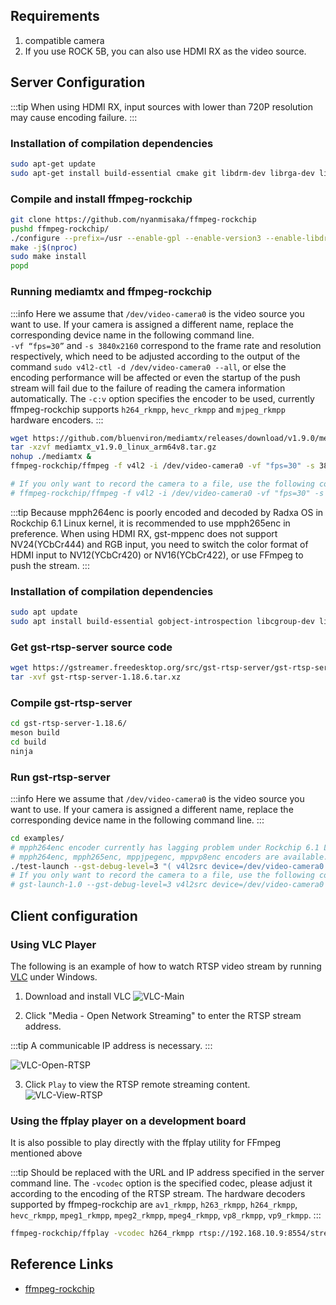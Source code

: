 ## Requirements

1. compatible camera
2. If you use ROCK 5B, you can also use HDMI RX as the video source.

## Server Configuration

<Tabs queryString="target">

<TabItem value="ffmpeg" label="Based on FFmpeg">

:::tip
When using HDMI RX, input sources with lower than 720P resolution may cause encoding failure.
:::

### Installation of compilation dependencies

```bash
sudo apt-get update
sudo apt-get install build-essential cmake git libdrm-dev librga-dev librockchip-mpp-dev libsdl2*-dev libx264-dev libx265-dev pkg-config
```

### Compile and install ffmpeg-rockchip

```bash
git clone https://github.com/nyanmisaka/ffmpeg-rockchip
pushd ffmpeg-rockchip/
./configure --prefix=/usr --enable-gpl --enable-version3 --enable-libdrm --enable-rkmpp --enable-rkrga --enable-libx264 --enable-libx265 --enable-ffplay
make -j$(nproc)
sudo make install
popd
```

### Running mediamtx and ffmpeg-rockchip

:::info
Here we assume that `/dev/video-camera0` is the video source you want to use. If your camera is assigned a different name, replace the corresponding device name in the following command line.  
`-vf “fps=30”` and `-s 3840x2160` correspond to the frame rate and resolution respectively, which need to be adjusted according to the output of the command `sudo v4l2-ctl -d /dev/video-camera0 --all`, or else the encoding performance will be affected or even the startup of the push stream will fail due to the failure of reading the camera information automatically.
The `-c:v` option specifies the encoder to be used, currently ffmpeg-rockchip supports `h264_rkmpp`, `hevc_rkmpp` and `mjpeg_rkmpp` hardware encoders.
:::

```bash
wget https://github.com/bluenviron/mediamtx/releases/download/v1.9.0/mediamtx_v1.9.0_linux_arm64v8.tar.gz
tar -xzvf mediamtx_v1.9.0_linux_arm64v8.tar.gz
nohup ./mediamtx &
ffmpeg-rockchip/ffmpeg -f v4l2 -i /dev/video-camera0 -vf "fps=30" -s 3840x2160 -c:v h264_rkmpp -rc_mode AVBR -b:v 20M -minrate 10M -maxrate 40M -profile:v main -level 5.1 -f rtsp rtsp://0.0.0.0:8554/stream

# If you only want to record the camera to a file, use the following command
# ffmpeg-rockchip/ffmpeg -f v4l2 -i /dev/video-camera0 -vf "fps=30" -s 3840x2160 -c:v h264_rkmpp -rc_mode AVBR -b:v 20M -minrate 10M -maxrate 40M -profile:v main -level 5.1 /tmp/tmp.mp4
```

</TabItem>

<TabItem value="gstreamer" label="Based on Gstreamer">

:::tip
Because mpph264enc is poorly encoded and decoded by Radxa OS in Rockchip 6.1 Linux kernel, it is recommended to use mpph265enc in preference.
When using HDMI RX, gst-mppenc does not support NV24(YCbCr444) and RGB input, you need to switch the color format of HDMI input to NV12(YCbCr420) or NV16(YCbCr422), or use FFmpeg to push the stream.
:::

### Installation of compilation dependencies

```bash
sudo apt update
sudo apt install build-essential gobject-introspection libcgroup-dev libgirepository1.0-dev libgstreamer-plugins-bad1.0-dev libgstreamer-plugins-base1.0-dev meson
```

### Get gst-rtsp-server source code

```bash
wget https://gstreamer.freedesktop.org/src/gst-rtsp-server/gst-rtsp-server-1.18.6.tar.xz
tar -xvf gst-rtsp-server-1.18.6.tar.xz
```

### Compile gst-rtsp-server

```bash
cd gst-rtsp-server-1.18.6/
meson build
cd build
ninja
```

### Run gst-rtsp-server

:::info
Here we assume that `/dev/video-camera0` is the video source you want to use. If your camera is assigned a different name, replace the corresponding device name in the following command line.
:::

```bash
cd examples/
# mpph264enc encoder currently has lagging problem under Rockchip 6.1 Linux kernel, we suggest to use mpph265enc encoder.
# mpph264enc, mpph265enc, mppjpegenc, mppvp8enc encoders are available. To change the encoder, you need to change the rtp*pay or *parse in the pipeline.
./test-launch --gst-debug-level=3 "( v4l2src device=/dev/video-camera0 ! queue ! mpph265enc bps=51200000 rc-mode=vbr ! rtph265pay name=pay0 pt=97 )"
# If you only want to record the camera to a file, use the following command
# gst-launch-1.0 --gst-debug-level=3 v4l2src device=/dev/video-camera0 ! queue ! mpph265enc bps=51200000 rc-mode=vbr ! h265parse ! mp4mux ! filesink location=output.mp4
```

</TabItem>

</Tabs>

## Client configuration

### Using VLC Player

The following is an example of how to watch RTSP video stream by running [VLC](https://www.videolan.org/vlc/) under Windows.

1. Download and install VLC
   ![VLC-Main](/img/general-tutorial/rtsp/VLC-Main-en.webp)

2. Click "Media - Open Network Streaming" to enter the RTSP stream address.

:::tip
A communicable IP address is necessary.
:::

![VLC-Open-RTSP](/img/general-tutorial/rtsp/VLC-Open-RTSP-en.webp)

3. Click `Play` to view the RTSP remote streaming content.
   ![VLC-View-RTSP](/img/general-tutorial/rtsp/VLC-View-RTSP-en.webp)

### Using the ffplay player on a development board

It is also possible to play directly with the ffplay utility for FFmpeg mentioned above

:::tip
Should be replaced with the URL and IP address specified in the server command line.
The `-vcodec` option is the specified codec, please adjust it according to the encoding of the RTSP stream. The hardware decoders supported by ffmpeg-rockchip are `av1_rkmpp`, `h263_rkmpp`, `h264_rkmpp`, `hevc_rkmpp`, `mpeg1_rkmpp`, `mpeg2_rkmpp`, `mpeg4_rkmpp`, `vp8_rkmpp`, `vp9_rkmpp`.
:::

```bash
ffmpeg-rockchip/ffplay -vcodec h264_rkmpp rtsp://192.168.10.9:8554/stream
```

## Reference Links

- [ffmpeg-rockchip](https://github.com/nyanmisaka/ffmpeg-rockchip/wiki)
